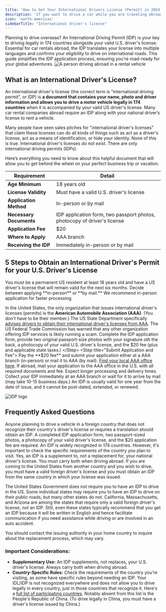 ```yaml
---
title: 'How to Get Your International Drivers License (Permit) in 2024'
description: 'If you want to drive a car while you are traveling abroad, you should get an international driving permit a.k.a. international drivers license.'
icon: 'earth-americas'
sidebarTitle: "International driver's license"
---
```


Planning to drive overseas? An International Driving Permit (IDP) is your key to driving legally in 174 countries alongside your valid U.S. driver's license. Essential for car rentals abroad, the IDP translates your license into multiple languages and confirms your eligibility to drive on international roads. This guide simplifies the IDP application process, ensuring you're road-ready for your global adventures.
![A person driving abroad in a rental vehicle](https://driving-tests.org/wp-content/uploads/2018/03/road-test-examiner.jpg)

## What is an International Driver's License?
An international driver's license (the correct term is "international driving permit", or IDP) is **a document that contains your name, photo and driver information and allows you to drive a motor vehicle legally in 174 countries** when it is accompanied by your valid US driver's license. Many car rental companies abroad require an IDP along with your national driver’s license to rent a vehicle.

<Warning>Many people have seen sales pitches for "international driver's licenses" that claim these licenses can do all kinds of things such as act as a driver's license, act as a means of identification, or hide your identity. None of this is true. International driver's licenses <em>do not exist</em>. There are only international driving permits (IDPs).</Warning>

Here’s everything you need to know about this helpful document that will allow you to get behind the wheel on your perfect business trip or vacation.

| Requirement               | Detail                                      |
|---------------------------|---------------------------------------------|
| **Age Minimum**           | 18 years old                                |
| **License Validity**      | Must have a valid U.S. driver's license     |
| **Application Method**    | In-person or by mail                        |
| **Necessary Documents**   | IDP application form, two passport photos, photocopy of driver's license |
| **Application Fee**       | $20                                         |
| **Where to Apply**        | AAA branch                                  |
| **Receiving the IDP**     | Immediately in-person or by mail            |

## 5 Steps to Obtain an International Driver's Permit for your U.S. Driver's License
<Steps>
  <Step title="Determine Eligibility">
    You must be a permanent US resident at least 18 years old and have a US driver's license that will remain valid for the next six months.
  </Step>
  <Step title="Choose Application Method">
   Decide between applying **in-person** or **by mail.** We recommend in-person application for faster processing. 

   <Info>In the United States, the only organization that issues international driver's licenses (permits) is the **American Automobile Association (AAA)**. (You don't have to be their member.) The US State Department specifically [advises drivers to obtain their international driver's licenses from AAA](https://www.usa.gov/international-drivers-license). The US Federal Trade Commission has warned that any other organization offering IDP services is likely running a scam.</Info>
  </Step>
  <Step title="Gather Required Documents">
    Complete the IDP application form, provide two original passport-size photos with your signature oth the back, a photocopy of your valid U.S. driver's license, and the $20 fee (plus and applicable state taxes.) 
  </Step>
  <Step title="Submit Application and Fee">
    Pay the **$20 fee** and submit your application either at a AAA branch (in-person) or mail it to AAA (by mail). [Find your local AAA office here](https://www.aaa.com/office/). If abroad, mail your application to the AAA office in the U.S. with all required documents and fee. Expect longer processing and delivery times.
  </Step>
  <Step title="Receive Your IDP">
    Collect your IDP immediately at an AAA branch or wait for it to arrive by mail (may take 10-15 business days.) An IDP is usually valid for one year from the date of issue, and it cannot be post-dated, extended, or renewed.
  </Step>
</Steps>

![IDP logo](https://www.aaa.com/vacation/images/IDP_Logo.svg)

## Frequently Asked Questions

<AccordionGroup>

<Accordion title="Who needs an IDP?">
Anyone planning to drive a vehicle in a foreign country that does not recognize their country's driver's license or requires a translation should obtain an IDP.
</Accordion>

<Accordion title="What documents do I need to apply for an IDP?">
A completed IDP application form, two passport-sized photos, a photocopy of your valid driver's license, and the $20 application fee are required.
</Accordion>

<Accordion title="Can I use my IDP to drive in any country?">
An IDP is widely recognized in 174 countries. However, it's important to check the specific requirements of the country you plan to visit.
</Accordion>

<Accordion title="Do I still need to carry my national driver's license?">
Yes, an IDP is a supplement to, not a replacement for, your national driver's license. You must carry both when driving abroad.
</Accordion>

<Accordion title="I am a foreign driver traveling to the US. Can I obtain an IDP in the US?">
If you are coming to the United States from another country and you wish to drive, you must have a valid foreign driver's license and you must obtain an IDP from the same country in which your license was issued.

The United States Government does not require you to have an IDP to drive in the US. Some individual states may require you to have an IDP to drive on their public roads, but many other states do not. California, Massachusetts, and Arizona are among the states that require only a valid foreign driver's license, not an IDP. Still, even these states typically recommend that you get an IDP because it will be written in English and hence facilitate communication if you need assistance while driving or are involved in an auto accident.
</Accordion>

<Accordion title="What should I do if my IDP is lost or stolen while I'm abroad?">
You should contact the issuing authority in your home country to inquire about the replacement process, which may vary.
</Accordion>
</AccordionGroup>

### Important Considerations:
- **Supplementary Use:** An IDP supplements, not replaces, your U.S. driver's license. Always carry both when driving abroad.
- **Country-Specific Rules:** Check the requirements of the country you're visiting, as some have specific rules beyond needing an IDP.
Your IDL/IDP is not recognized everywhere and does not allow you to drive legally in every country, just in those countries that recognize it. Here's a [full list of participating countries](https://www.drivers.com/article/937/). Notably absent from this list is the People's Republic of China. (To drive legally in China, you must have a driver's license issued by China.)

<Snippet file="andrei.mdx" />

</AccordionGroup>